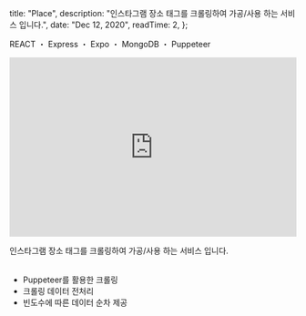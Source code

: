 
  title: "Place",
  description:
    "인스타그램 장소 태그를 크롤링하여 가공/사용 하는 서비스 입니다.",
  date: "Dec 12, 2020",
  readTime: 2,
};


<p style={{ textAlign: "center", fontFamily: "Rajdhani" }}>
  REACT ・ Express ・ Expo ・ MongoDB ・ Puppeteer
</p>

<div
  style={{
    marginTop: "2.625rem",
    textAlign: "center",
  }}
>
  <a
    href="https://github.com/o-henry/local-server-v2"
    target="_blank"
    style={{ fontFamily: "Rajdhani" }}
  >
    <Github style={{ fontSize: "20px" }} />
  </a>
</div>

<div style={{ paddingTop: "2rem" }}>
  <iframe
    width="100%"
    height="315"
    src="https://www.youtube.com/embed/LkqD32oWN20"
    title="YouTube video player"
    frameBorder="0"
    allow="accelerometer; autoplay; clipboard-write; encrypted-media; gyroscope; picture-in-picture"
    allowFullScreen
  ></iframe>
</div>

<p
  style={{
    paddingTop: "1.125rem",
    fontFamily: "seoulNamsanL",
    fontSize: "1.125rem",
  }}
>
  인스타그램 장소 태그를 크롤링하여 가공/사용 하는 서비스 입니다.
  <br />
  <br />
</p>

- Puppeteer를 활용한 크롤링
- 크롤링 데이터 전처리
- 빈도수에 따른 데이터 순차 제공

